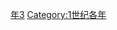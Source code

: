 {{Catnav|頁面分類|历史|歷史時代|年|1世纪各年}}

{{catmore}}
{{Commons category|63}}

[[Category:60年代|年3]]
[[Category:1世纪各年|Category:1世纪各年]]